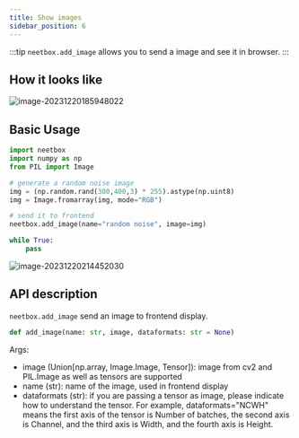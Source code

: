 ```yaml
---
title: Show images
sidebar_position: 6
---
```


:::tip
`neetbox.add_image` allows you to send a image and see it in browser.
:::

## How it looks like

![image-20231220185948022](./imgs/post-images/image-20231220185948022.png)

## Basic Usage

```python
import neetbox
import numpy as np
from PIL import Image

# generate a random noise image
img = (np.random.rand(300,400,3) * 255).astype(np.uint8)
img = Image.fromarray(img, mode="RGB")

# send it to frontend
neetbox.add_image(name="random noise", image=img)

while True:
    pass
```

![image-20231220214452030](./imgs/post-images/image-20231220214452030.png)

## API description

`neetbox.add_image` send an image to frontend display.

```python
def add_image(name: str, image, dataformats: str = None)
```

Args:

- image (Union[np.array, Image.Image, Tensor]): image from cv2 and PIL.Image as well as tensors are supported
- name (str): name of the image, used in frontend display
- dataformats (str): if you are passing a tensor as image, please indicate how to understand the tensor. For example, dataformats="NCWH" means the first axis of the tensor is Number of batches, the second axis is Channel, and the third axis is Width, and the fourth axis is Height.
